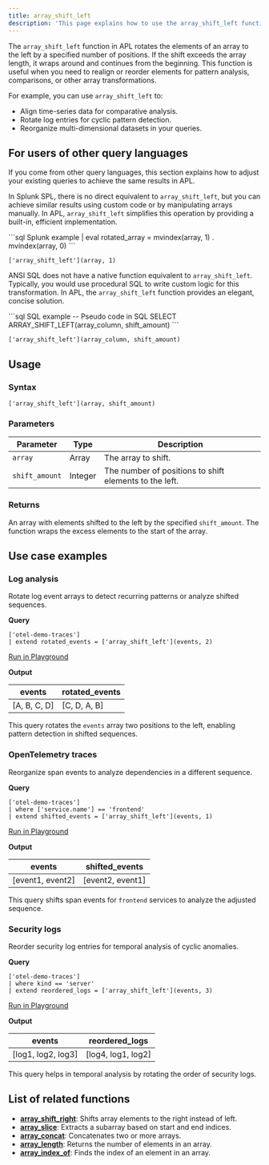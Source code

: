```yaml
---
title: array_shift_left
description: 'This page explains how to use the array_shift_left function in APL.'
---
```


The `array_shift_left` function in APL rotates the elements of an array to the left by a specified number of positions. If the shift exceeds the array length, it wraps around and continues from the beginning. This function is useful when you need to realign or reorder elements for pattern analysis, comparisons, or other array transformations.

For example, you can use `array_shift_left` to:
- Align time-series data for comparative analysis.
- Rotate log entries for cyclic pattern detection.
- Reorganize multi-dimensional datasets in your queries.

## For users of other query languages

If you come from other query languages, this section explains how to adjust your existing queries to achieve the same results in APL.

<AccordionGroup>
<Accordion title="Splunk SPL users">

In Splunk SPL, there is no direct equivalent to `array_shift_left`, but you can achieve similar results using custom code or by manipulating arrays manually. In APL, `array_shift_left` simplifies this operation by providing a built-in, efficient implementation.

<CodeGroup>
```sql Splunk example
| eval rotated_array = mvindex(array, 1) . mvindex(array, 0)
```

```kusto APL equivalent
['array_shift_left'](array, 1)
```
</CodeGroup>

</Accordion>
<Accordion title="ANSI SQL users">

ANSI SQL does not have a native function equivalent to `array_shift_left`. Typically, you would use procedural SQL to write custom logic for this transformation. In APL, the `array_shift_left` function provides an elegant, concise solution.

<CodeGroup>
```sql SQL example
-- Pseudo code in SQL
SELECT ARRAY_SHIFT_LEFT(array_column, shift_amount)
```

```kusto APL equivalent
['array_shift_left'](array_column, shift_amount)
```
</CodeGroup>

</Accordion>
</AccordionGroup>

## Usage

### Syntax

```kusto
['array_shift_left'](array, shift_amount)
```

### Parameters

| Parameter     | Type   | Description                                                         |
|---------------|--------|---------------------------------------------------------------------|
| `array`       | Array  | The array to shift.                                                |
| `shift_amount`| Integer| The number of positions to shift elements to the left.             |

### Returns

An array with elements shifted to the left by the specified `shift_amount`. The function wraps the excess elements to the start of the array.

## Use case examples

### Log analysis

Rotate log event arrays to detect recurring patterns or analyze shifted sequences.

**Query**

```kusto
['otel-demo-traces']
| extend rotated_events = ['array_shift_left'](events, 2)
```

[Run in Playground](https://play.axiom.co/axiom-play-qf1k/explorer?initForm=%7B%22apl%22%3A%22%5B%27otel-demo-traces%27%5D%0A%7C%20extend%20rotated_events%20%3D%20%5B%27array_shift_left%27%5D(events%2C%202)%22%7D)

**Output**

| events              | rotated_events      |
|---------------------|---------------------|
| [A, B, C, D]        | [C, D, A, B]        |

This query rotates the `events` array two positions to the left, enabling pattern detection in shifted sequences.

### OpenTelemetry traces

Reorganize span events to analyze dependencies in a different sequence.

**Query**

```kusto
['otel-demo-traces']
| where ['service.name'] == 'frontend'
| extend shifted_events = ['array_shift_left'](events, 1)
```

[Run in Playground](https://play.axiom.co/axiom-play-qf1k/explorer?initForm=%7B%22apl%22%3A%22%5B%27otel-demo-traces%27%5D%0A%7C%20where%20%5B%27service.name%27%5D%20%3D%3D%20%27frontend%27%0A%7C%20extend%20shifted_events%20%3D%20%5B%27array_shift_left%27%5D(events%2C%201)%22%7D)

**Output**

| events              | shifted_events      |
|---------------------|---------------------|
| [event1, event2]    | [event2, event1]    |

This query shifts span events for `frontend` services to analyze the adjusted sequence.

### Security logs

Reorder security log entries for temporal analysis of cyclic anomalies.

**Query**

```kusto
['otel-demo-traces']
| where kind == 'server'
| extend reordered_logs = ['array_shift_left'](events, 3)
```

[Run in Playground](https://play.axiom.co/axiom-play-qf1k/explorer?initForm=%7B%22apl%22%3A%22%5B%27otel-demo-traces%27%5D%0A%7C%20where%20kind%20%3D%3D%20%27server%27%0A%7C%20extend%20reordered_logs%20%3D%20%5B%27array_shift_left%27%5D(events%2C%203)%22%7D)

**Output**

| events              | reordered_logs      |
|---------------------|---------------------|
| [log1, log2, log3]  | [log4, log1, log2]  |

This query helps in temporal analysis by rotating the order of security logs.

## List of related functions

- [**array_shift_right**](/apl/array-functions/array_shift_right-function): Shifts array elements to the right instead of left.
- [**array_slice**](/apl/array-functions/array_slice-function): Extracts a subarray based on start and end indices.
- [**array_concat**](/apl/array-functions/array_concat-function): Concatenates two or more arrays.
- [**array_length**](/apl/array-functions/array_length-function): Returns the number of elements in an array.
- [**array_index_of**](/apl/array-functions/array_index_of-function): Finds the index of an element in an array.
